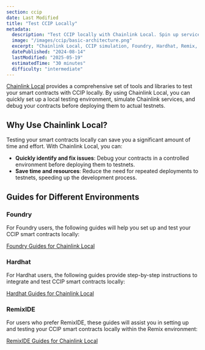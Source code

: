 ```yaml
---
section: ccip
date: Last Modified
title: "Test CCIP Locally"
metadata:
  description: "Test CCIP locally with Chainlink Local. Spin up services, run Foundry/Hardhat/Remix workflows, simulate messaging, and debug contracts quickly."
  image: "/images/ccip/basic-architecture.png"
  excerpt: "Chainlink Local, CCIP simulation, Foundry, Hardhat, Remix, testing"
  datePublished: "2024-08-14"
  lastModified: "2025-05-19"
  estimatedTime: "30 minutes"
  difficulty: "intermediate"
---
```


[Chainlink Local](https://github.com/smartcontractkit/chainlink-local) provides a comprehensive set of tools and libraries to test your smart contracts with CCIP locally. By using Chainlink Local, you can quickly set up a local testing environment, simulate Chainlink services, and debug your contracts before deploying them to actual testnets.

## Why Use Chainlink Local?

Testing your smart contracts locally can save you a significant amount of time and effort. With Chainlink Local, you can:

- **Quickly identify and fix issues**: Debug your contracts in a controlled environment before deploying them to testnets.
- **Save time and resources**: Reduce the need for repeated deployments to testnets, speeding up the development process.

## Guides for Different Environments

### Foundry

For Foundry users, the following guides will help you set up and test your CCIP smart contracts locally:

[Foundry Guides for Chainlink Local](/chainlink-local/build/ccip/foundry)

### Hardhat

For Hardhat users, the following guides provide step-by-step instructions to integrate and test CCIP smart contracts locally:

[Hardhat Guides for Chainlink Local](/chainlink-local/build/ccip/hardhat)

### RemixIDE

For users who prefer RemixIDE, these guides will assist you in setting up and testing your CCIP smart contracts locally within the Remix environment:

[RemixIDE Guides for Chainlink Local](/chainlink-local/build/ccip/remix)
